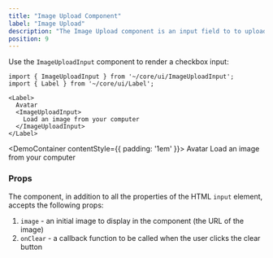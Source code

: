 ```yaml
---
title: "Image Upload Component"
label: "Image Upload"
description: "The Image Upload component is an input field to to upload images"
position: 9
---
```


Use the `ImageUploadInput` component to render a checkbox input:

```tsx
import { ImageUploadInput } from '~/core/ui/ImageUploadInput';
import { Label } from '~/core/ui/Label';

<Label>
  Avatar
  <ImageUploadInput>
    Load an image from your computer
  </ImageUploadInput>
</Label>
```

<DemoContainer contentStyle={{ padding: '1em' }}>
  <Label>
    Avatar
    <ImageUploadInput>
      Load an image from your computer
    </ImageUploadInput>
  </Label>
</DemoContainer>

### Props

The component, in addition to all the properties of the HTML `input` element, accepts the following props:

1. `image` - an initial image to display in the component (the URL of the image)
2. `onClear` - a callback function to be called when the user clicks the clear button